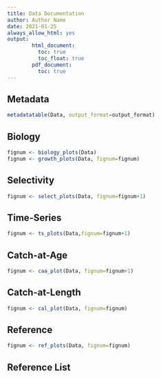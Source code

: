 ```yaml
---
title: Data Documentation 
author: Author Name 
date: 2021-01-25 
always_allow_html: yes
output:
        html_document:
          toc: true
          toc_float: true
        pdf_document:
          toc: true
---
```



## Metadata
```r
metadatatable(Data, output_format=output_format)
```
## Biology
```r
fignum <- biology_plots(Data)
fignum <- growth_plots(Data, fignum=fignum)
```

## Selectivity
```r
fignum <- select_plots(Data, fignum=fignum+1)
```

## Time-Series
```r
fignum <- ts_plots(Data,fignum=fignum+1)
```

## Catch-at-Age
```r
fignum <- caa_plot(Data, fignum=fignum+1)
```

## Catch-at-Length
```r
fignum <- cal_plot(Data, fignum=fignum)
```

## Reference
```r
fignum <- ref_plots(Data, fignum=fignum)
```

## Reference List

